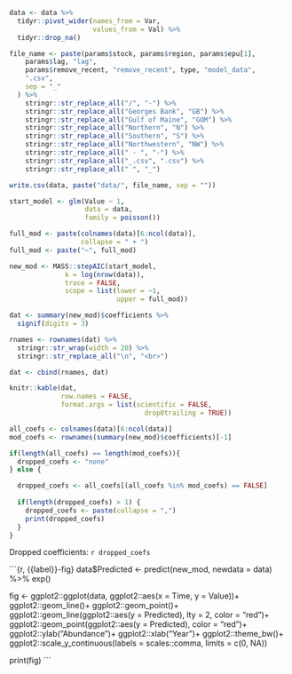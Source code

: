 ```r
data <- data %>%
  tidyr::pivot_wider(names_from = Var,
                     values_from = Val) %>%
  tidyr::drop_na() 

file_name <- paste(params$stock, params$region, params$epu[1],
    params$lag, "lag",
    params$remove_recent, "remove_recent", type, "model_data",
    ".csv",
    sep = "_"
  ) %>%
    stringr::str_replace_all("/", "-") %>%
    stringr::str_replace_all("Georges Bank", "GB") %>%
    stringr::str_replace_all("Gulf of Maine", "GOM") %>%
    stringr::str_replace_all("Northern", "N") %>%
    stringr::str_replace_all("Southern", "S") %>%
    stringr::str_replace_all("Northwestern", "NW") %>%
    stringr::str_replace_all(" - ", "-") %>%
    stringr::str_replace_all("_.csv", ".csv") %>%
    stringr::str_replace_all(" ", "_")

write.csv(data, paste("data/", file_name, sep = ""))

start_model <- glm(Value ~ 1,
                   data = data,
                   family = poisson())

full_mod <- paste(colnames(data)[6:ncol(data)],
                  collapse = " + ")
full_mod <- paste("~", full_mod)
```

```r
new_mod <- MASS::stepAIC(start_model,
              k = log(nrow(data)),
              trace = FALSE,
              scope = list(lower = ~1,
                           upper = full_mod))
```

```r
dat <- summary(new_mod)$coefficients %>% 
  signif(digits = 3)
```

```r
rnames <- rownames(dat) %>% 
  stringr::str_wrap(width = 20) %>%
  stringr::str_replace_all("\n", "<br>")
```

```r
dat <- cbind(rnames, dat)
```

```r
knitr::kable(dat,
             row.names = FALSE,
             format.args = list(scientific = FALSE,
                                  drop0trailing = TRUE)) 
```

```r
all_coefs <- colnames(data)[6:ncol(data)] 
mod_coefs <- rownames(summary(new_mod)$coefficients)[-1]

if(length(all_coefs) == length(mod_coefs)){
  dropped_coefs <- "none"
} else {

  dropped_coefs <- all_coefs[(all_coefs %in% mod_coefs) == FALSE]
  
  if(length(dropped_coefs) > 1) {
    dropped_coefs <- paste(collapse = ",")
    print(dropped_coefs)
  }
}

```

Dropped coefficients: `r dropped_coefs`


```{r, {{label}}-fig}
data$Predicted <- predict(new_mod, newdata = data) %>% exp()

fig <- ggplot2::ggplot(data,
       ggplot2::aes(x = Time,
           y = Value))+
  ggplot2::geom_line()+
  ggplot2::geom_point()+
  ggplot2::geom_line(ggplot2::aes(y = Predicted),
            lty = 2,
            color = "red")+
  ggplot2::geom_point(ggplot2::aes(y = Predicted),
               color = "red")+
  ggplot2::ylab("Abundance")+
  ggplot2::xlab("Year")+
  ggplot2::theme_bw()+
  ggplot2::scale_y_continuous(labels = scales::comma,
                     limits = c(0, NA))

print(fig)
```


